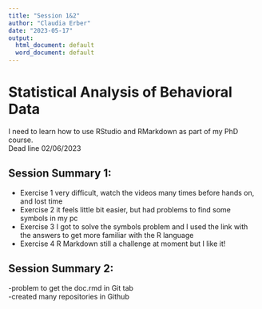 ```yaml
---
title: "Session 1&2"
author: "Claudia Erber"
date: "2023-05-17"
output:
  html_document: default
  word_document: default
---
```



# **Statistical Analysis of Behavioral Data**

I need to learn how to use RStudio and RMarkdown as part of my PhD course.  
Dead line 02/06/2023



## **Session Summary 1:**

- Exercise 1 very difficult, watch the videos many times before hands on, and lost time
- Exercise 2 it feels little bit easier, but had problems to find some symbols in my pc
- Exercise 3 I got to solve the symbols problem and I used the link with the answers to get more familiar with the R language
- Exercise 4 R Markdown still a challenge at moment but I like it!

## **Session Summary 2:**
-problem to get the doc.rmd in Git tab   
-created many repositories in Github
